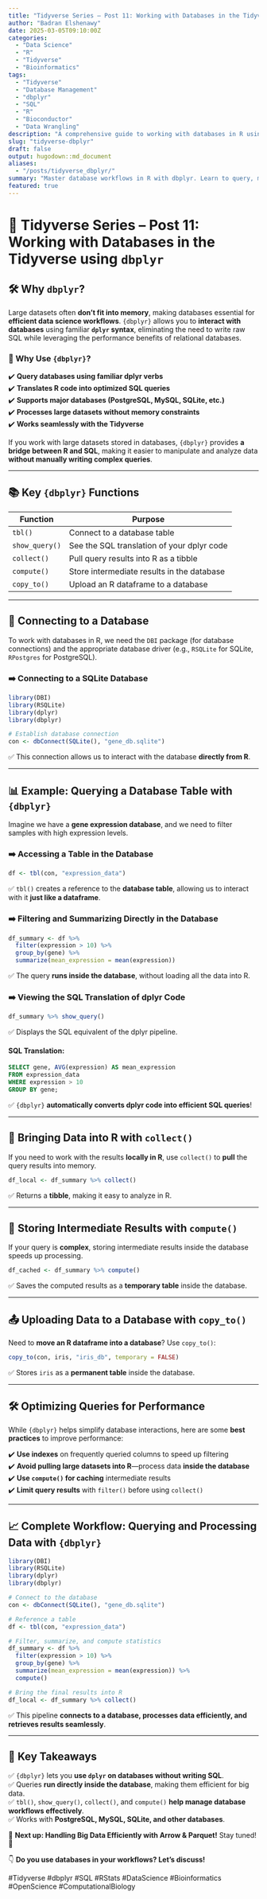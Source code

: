 ```yaml
---
title: "Tidyverse Series – Post 11: Working with Databases in the Tidyverse using dbplyr"
author: "Badran Elshenawy"
date: 2025-03-05T09:10:00Z
categories:
  - "Data Science"
  - "R"
  - "Tidyverse"
  - "Bioinformatics"
tags:
  - "Tidyverse"
  - "Database Management"
  - "dbplyr"
  - "SQL"
  - "R"
  - "Bioconductor"
  - "Data Wrangling"
description: "A comprehensive guide to working with databases in R using dbplyr. Learn how to query, manipulate, and optimize database workflows using Tidyverse principles."
slug: "tidyverse-dbplyr"
draft: false
output: hugodown::md_document
aliases:
  - "/posts/tidyverse_dbplyr/"
summary: "Master database workflows in R with dbplyr. Learn to query, manipulate, and optimize large datasets in databases using Tidyverse syntax."
featured: true
---
```


# 🔬 Tidyverse Series – Post 11: Working with Databases in the Tidyverse using `dbplyr`

## 🛠 Why `dbplyr`?

Large datasets often **don’t fit into memory**, making databases essential for **efficient data science workflows**. `{dbplyr}` allows you to **interact with databases** using familiar **`dplyr` syntax**, eliminating the need to write raw SQL while leveraging the performance benefits of relational databases.

### 🔹 Why Use `{dbplyr}`?

✔️ **Query databases using familiar dplyr verbs**\
✔️ **Translates R code into optimized SQL queries**\
✔️ **Supports major databases (PostgreSQL, MySQL, SQLite, etc.)**\
✔️ **Processes large datasets without memory constraints**\
✔️ **Works seamlessly with the Tidyverse**

If you work with large datasets stored in databases, `{dbplyr}` provides **a bridge between R and SQL**, making it easier to manipulate and analyze data **without manually writing complex queries**.

------------------------------------------------------------------------

## 📚 Key `{dbplyr}` Functions

| Function       | Purpose                                    |
|----------------|--------------------------------------------|
| `tbl()`        | Connect to a database table                |
| `show_query()` | See the SQL translation of your dplyr code |
| `collect()`    | Pull query results into R as a tibble      |
| `compute()`    | Store intermediate results in the database |
| `copy_to()`    | Upload an R dataframe to a database        |

------------------------------------------------------------------------

## 🔌 **Connecting to a Database**

To work with databases in R, we need the `DBI` package (for database connections) and the appropriate database driver (e.g., `RSQLite` for SQLite, `RPostgres` for PostgreSQL).

### **➡️ Connecting to a SQLite Database**

``` r
library(DBI)
library(RSQLite)
library(dplyr)
library(dbplyr)

# Establish database connection
con <- dbConnect(SQLite(), "gene_db.sqlite")
```

✅ This connection allows us to interact with the database **directly from R**.

------------------------------------------------------------------------

## 📊 **Example: Querying a Database Table with `{dbplyr}`**

Imagine we have a **gene expression database**, and we need to filter samples with high expression levels.

### **➡️ Accessing a Table in the Database**

``` r
df <- tbl(con, "expression_data")
```

✅ `tbl()` creates a reference to the **database table**, allowing us to interact with it **just like a dataframe**.

### **➡️ Filtering and Summarizing Directly in the Database**

``` r
df_summary <- df %>%
  filter(expression > 10) %>%
  group_by(gene) %>%
  summarize(mean_expression = mean(expression))
```

✅ The query **runs inside the database**, without loading all the data into R.

### **➡️ Viewing the SQL Translation of dplyr Code**

``` r
df_summary %>% show_query()
```

✅ Displays the SQL equivalent of the dplyr pipeline.

#### **SQL Translation:**

``` sql
SELECT gene, AVG(expression) AS mean_expression
FROM expression_data
WHERE expression > 10
GROUP BY gene;
```

✅ `{dbplyr}` **automatically converts dplyr code into efficient SQL queries**!

------------------------------------------------------------------------

## 🔄 **Bringing Data into R with `collect()`**

If you need to work with the results **locally in R**, use `collect()` to **pull** the query results into memory.

``` r
df_local <- df_summary %>% collect()
```

✅ Returns a **tibble**, making it easy to analyze in R.

------------------------------------------------------------------------

## 🔄 **Storing Intermediate Results with `compute()`**

If your query is **complex**, storing intermediate results inside the database speeds up processing.

``` r
df_cached <- df_summary %>% compute()
```

✅ Saves the computed results as a **temporary table** inside the database.

------------------------------------------------------------------------

## 📤 **Uploading Data to a Database with `copy_to()`**

Need to **move an R dataframe into a database**? Use `copy_to()`:

``` r
copy_to(con, iris, "iris_db", temporary = FALSE)
```

✅ Stores `iris` as a **permanent table** inside the database.

------------------------------------------------------------------------

## 🛠 **Optimizing Queries for Performance**

While `{dbplyr}` helps simplify database interactions, here are some **best practices** to improve performance:

✔️ **Use indexes** on frequently queried columns to speed up filtering\
✔️ **Avoid pulling large datasets into R**—process data **inside the database**\
✔️ **Use `compute()` for caching** intermediate results\
✔️ **Limit query results** with `filter()` before using `collect()`

------------------------------------------------------------------------

## 📈 **Complete Workflow: Querying and Processing Data with `{dbplyr}`**

``` r
library(DBI)
library(RSQLite)
library(dplyr)
library(dbplyr)

# Connect to the database
con <- dbConnect(SQLite(), "gene_db.sqlite")

# Reference a table
df <- tbl(con, "expression_data")

# Filter, summarize, and compute statistics
df_summary <- df %>%
  filter(expression > 10) %>%
  group_by(gene) %>%
  summarize(mean_expression = mean(expression)) %>%
  compute()

# Bring the final results into R
df_local <- df_summary %>% collect()
```

✅ This pipeline **connects to a database, processes data efficiently, and retrieves results seamlessly**.

------------------------------------------------------------------------

## 📌 **Key Takeaways**

✅ `{dbplyr}` lets you **use `dplyr` on databases without writing SQL**.\
✅ Queries **run directly inside the database**, making them efficient for big data.\
✅ `tbl()`, `show_query()`, `collect()`, and `compute()` **help manage database workflows effectively**.\
✅ Works with **PostgreSQL, MySQL, SQLite, and other databases**.

📌 **Next up: Handling Big Data Efficiently with Arrow & Parquet!** Stay tuned! 🚀

👇 **Do you use databases in your workflows? Let’s discuss!**

#Tidyverse #dbplyr #SQL #RStats #DataScience #Bioinformatics #OpenScience #ComputationalBiology
